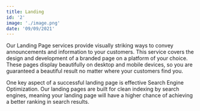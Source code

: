 ```yaml
---
title: Landing
id: '2'
image: './image.png'
date: '09/09/2021'
---
```


Our Landing Page services provide visually striking ways to convey announcements and information to your customers. This service covers the design and development of a branded page on a platform of your choice. These pages display beautifully on desktop and mobile devices, so you are guaranteed a beautiful result no matter where your customers find you.

One key aspect of a successful landing page is effective Search Engine Optimization. Our landing pages are built for clean indexing by search engines, meaning your landing page will have a higher chance of achieving a better ranking in search results.
